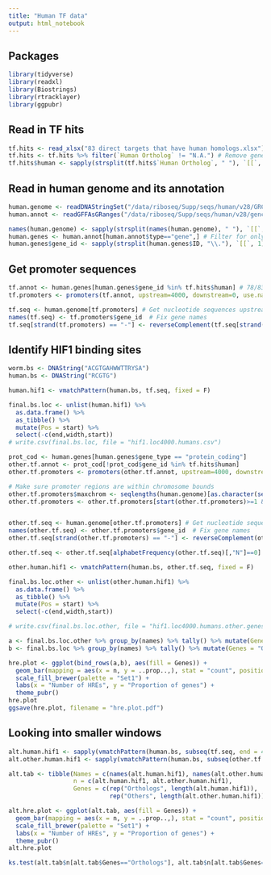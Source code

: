 ```yaml
---
title: "Human TF data"
output: html_notebook
---
```


## Packages
```r
library(tidyverse)
library(readxl)
library(Biostrings)
library(rtracklayer)
library(ggpubr)
```

## Read in TF hits 
```r
tf.hits <- read_xlsx("83 direct targets that have human homologs.xlsx")
tf.hits <- tf.hits %>% filter(`Human Ortholog` != "N.A.") # Remove genes with no human orthologs
tf.hits$human <- sapply(strsplit(tf.hits$`Human Ortholog`, " "), `[[`, 1)
```

## Read in human genome and its annotation
```r
human.genome <- readDNAStringSet("/data/riboseq/Supp/seqs/human/v28/GRCh38.p12.genome.fa.gz")
human.annot <- readGFFAsGRanges("/data/riboseq/Supp/seqs/human/v28/gencode.v28.annotation.gff3.gz")

names(human.genome) <- sapply(strsplit(names(human.genome), " "), `[[`, 1) # Fix chromosome names to match annotations
human.genes <- human.annot[human.annot$type=="gene",] # Filter for only annotations of genes
human.genes$gene_id <- sapply(strsplit(human.genes$ID, "\\."), `[[`, 1) # Fix gene_id to match HIF-1 targets
```

## Get promoter sequences
```r
tf.annot <- human.genes[human.genes$gene_id %in% tf.hits$human] # 78/83 of those gene ids are present in the current annotation
tf.promoters <- promoters(tf.annot, upstream=4000, downstream=0, use.names=TRUE) # Get 4000 bp upstream of the TSS

tf.seq <- human.genome[tf.promoters] # Get nucleotide sequences upstream of the promoter region
names(tf.seq) <- tf.promoters$gene_id  # Fix gene names
tf.seq[strand(tf.promoters) == "-"] <- reverseComplement(tf.seq[strand(tf.promoters) == "-"]) # For sequences on the negative strand, take the reverse complement of the sequences
```

## Identify HIF1 binding sites
```r
worm.bs <- DNAString("ACGTGAHWWTTRYSA")
human.bs <- DNAString("RCGTG")

human.hif1 <- vmatchPattern(human.bs, tf.seq, fixed = F)

final.bs.loc <- unlist(human.hif1) %>% 
  as.data.frame() %>%
  as_tibble() %>% 
  mutate(Pos = start) %>% 
  select(-c(end,width,start))
# write.csv(final.bs.loc, file = "hif1.loc4000.humans.csv")
```

```r
prot_cod <- human.genes[human.genes$gene_type == "protein_coding"]
other.tf.annot <- prot_cod[!prot_cod$gene_id %in% tf.hits$human] 
other.tf.promoters <- promoters(other.tf.annot, upstream=4000, downstream=0, use.names=TRUE) # Get 4000 bp upstream of the TSS

# Make sure promoter regions are within chromosome bounds
other.tf.promoters$maxchrom <- seqlengths(human.genome)[as.character(seqnames(other.tf.promoters))]
other.tf.promoters <- other.tf.promoters[start(other.tf.promoters)>=1 & end(other.tf.promoters)<= other.tf.promoters$maxchrom]


other.tf.seq <- human.genome[other.tf.promoters] # Get nucleotide sequences upstream of the promoter region
names(other.tf.seq) <- other.tf.promoters$gene_id  # Fix gene names
other.tf.seq[strand(other.tf.promoters) == "-"] <- reverseComplement(other.tf.seq[strand(other.tf.promoters) == "-"]) # For sequences on the negative strand, take the reverse complement of the sequences

other.tf.seq <- other.tf.seq[alphabetFrequency(other.tf.seq)[,"N"]==0] # No N is promoter region

other.human.hif1 <- vmatchPattern(human.bs, other.tf.seq, fixed = F)

final.bs.loc.other <- unlist(other.human.hif1) %>% 
  as.data.frame() %>%
  as_tibble() %>% 
  mutate(Pos = start) %>% 
  select(-c(end,width,start))

# write.csv(final.bs.loc.other, file = "hif1.loc4000.humans.other.genes.csv")

```

```r
a <- final.bs.loc.other %>% group_by(names) %>% tally() %>% mutate(Genes = "Others")
b <- final.bs.loc %>% group_by(names) %>% tally() %>% mutate(Genes = "Orthologs")

hre.plot <- ggplot(bind_rows(a,b), aes(fill = Genes)) +
  geom_bar(mapping = aes(x = n, y = ..prop..,), stat = "count", position = "dodge") +
  scale_fill_brewer(palette = "Set1") +
  labs(x = "Number of HREs", y = "Proportion of genes") +
  theme_pubr()
hre.plot
ggsave(hre.plot, filename = "hre.plot.pdf")
```
## Looking into smaller windows
```r
alt.human.hif1 <- sapply(vmatchPattern(human.bs, subseq(tf.seq, end = 4000, width = 100), fixed = F), length)
alt.other.human.hif1 <- sapply(vmatchPattern(human.bs, subseq(other.tf.seq, end = 4000, width = 100), fixed = F), length)

alt.tab <- tibble(Names = c(names(alt.human.hif1), names(alt.other.human.hif1)),
                  n = c(alt.human.hif1, alt.other.human.hif1),
                  Genes = c(rep("Orthologs", length(alt.human.hif1)),
                            rep("Others", length(alt.other.human.hif1))))

alt.hre.plot <- ggplot(alt.tab, aes(fill = Genes)) +
  geom_bar(mapping = aes(x = n, y = ..prop..,), stat = "count", position = "dodge") +
  scale_fill_brewer(palette = "Set1") +
  labs(x = "Number of HREs", y = "Proportion of genes") +
  theme_pubr()
alt.hre.plot

ks.test(alt.tab$n[alt.tab$Genes=="Orthologs"], alt.tab$n[alt.tab$Genes=="Others"])
```

